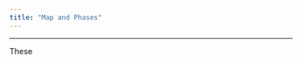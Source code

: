 ```yaml
---
title: "Map and Phases"
---
```


------------------------------------------------------------------------

These
